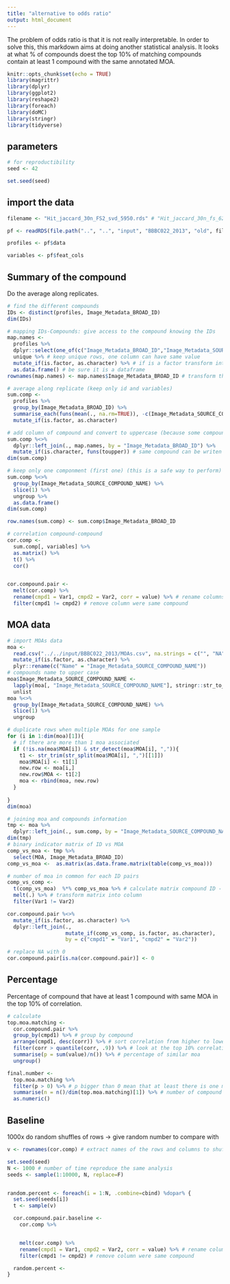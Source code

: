 ```yaml
---
title: "alternative to odds ratio"
output: html_document
---
```


The problem of odds ratio is that it is not really interpretable. In order to solve this, this markdown aims at doing another statistical analysis. It looks at what % of compounds doest the top 10% of matching compounds contain at least 1 compound with the same annotated MOA.

```r
knitr::opts_chunk$set(echo = TRUE)
library(magrittr)
library(dplyr)
library(ggplot2)
library(reshape2)
library(foreach)
library(doMC)
library(stringr)
library(tidyverse)
```

## parameters
```r
# for reproductibility
seed <- 42

set.seed(seed)
```

## import the data

```r

filename <- "Hit_jaccard_30n_FS2_svd_5950.rds" # "Hit_jaccard_30n_fs_6206.rds", "Hit_jaccard_50n_6225.rds", "Hit_pearson_5925.rds", "Hit_pearson_fs_5975.rds"

pf <- readRDS(file.path("..", "..", "input", "BBBC022_2013", "old", filename))

profiles <- pf$data

variables <- pf$feat_cols
```

## Summary of the compound

Do the average along replicates.

```r
# find the different compounds
IDs <- distinct(profiles, Image_Metadata_BROAD_ID)
dim(IDs)

# mapping IDs-Compounds: give access to the compound knowing the IDs
map.names <-
  profiles %>%
  dplyr::select(one_of(c("Image_Metadata_BROAD_ID","Image_Metadata_SOURCE_COMPOUND_NAME"))) %>% # select ID and Compound
  unique %>% # keep unique rows, one column can have same value
  mutate_if(is.factor, as.character) %>% # if is a factor transform into a character
  as.data.frame() # be sure it is a dataframe
rownames(map.names) <- map.names$Image_Metadata_BROAD_ID # transform the names of the rows into the IDs

# average along replicate (keep only id and variables)
sum.comp <- 
  profiles %>% 
  group_by(Image_Metadata_BROAD_ID) %>% 
  summarise_each(funs(mean(., na.rm=TRUE)), -c(Image_Metadata_SOURCE_COMPOUND_NAME, Well, Plate)) %>% # mean along replicate
  mutate_if(is.factor, as.character)

# add column of compound and convert to uppercase (because some compounds same name but in lower/upper case)
sum.comp %<>%
  dplyr::left_join(., map.names, by = "Image_Metadata_BROAD_ID") %>% 
  mutate_if(is.character, funs(toupper)) # same compound can be writen in upper and lower case and looks different
dim(sum.comp)

# keep only one componment (first one) (this is a safe way to perform)
sum.comp %<>%
  group_by(Image_Metadata_SOURCE_COMPOUND_NAME) %>%
  slice(1) %>%
  ungroup %>%
  as.data.frame()
dim(sum.comp)

row.names(sum.comp) <- sum.comp$Image_Metadata_BROAD_ID
```

```r
# correlation compound-compound
cor.comp <-
  sum.comp[, variables] %>% 
  as.matrix() %>%
  t() %>%
  cor()


cor.compound.pair <- 
  melt(cor.comp) %>%
  rename(cmpd1 = Var1, cmpd2 = Var2, corr = value) %>% # rename columns
  filter(cmpd1 != cmpd2) # remove column were same compound

```


## MOA data

```r
# import MOAs data
moa <- 
  read.csv("../../input/BBBC022_2013/MOAs.csv", na.strings = c("", "NA")) %>%
  mutate_if(is.factor, as.character) %>%
  plyr::rename(c("Name" = "Image_Metadata_SOURCE_COMPOUND_NAME")) 
# compounds name to upper case
moa$Image_Metadata_SOURCE_COMPOUND_NAME <-
  lapply(moa[, "Image_Metadata_SOURCE_COMPOUND_NAME"], stringr::str_to_upper) %>%
  unlist
moa %<>% 
  group_by(Image_Metadata_SOURCE_COMPOUND_NAME) %>%
  slice(1) %>%
  ungroup

# duplicate rows when multiple MOAs for one sample
for (i in 1:dim(moa)[1]){
  # if there are more than 1 moa associated
  if (!is.na(moa$MOA[i]) & str_detect(moa$MOA[i], ",")){
    t1 <- str_trim(str_split(moa$MOA[i], ",")[[1]])
    moa$MOA[i] <- t1[1]
    new.row <- moa[i,]
    new.row$MOA <- t1[2]
    moa <- rbind(moa, new.row)
  }
  
}
dim(moa)

```


```r
# joining moa and compounds information
tmp <- moa %>%
  dplyr::left_join(., sum.comp, by = "Image_Metadata_SOURCE_COMPOUND_NAME")
dim(tmp)
# binary indicator matrix of ID vs MOA 
comp_vs_moa <- tmp %>%
  select(MOA, Image_Metadata_BROAD_ID) 
comp_vs_moa <-  as.matrix(as.data.frame.matrix(table(comp_vs_moa)))

# number of moa in common for each ID pairs
comp_vs_comp <-
  t(comp_vs_moa)  %*% comp_vs_moa %>% # calculate matrix compound ID - compound ID relation
  melt(.) %>% # transform matrix into column
  filter(Var1 != Var2)

cor.compound.pair %<>% 
  mutate_if(is.factor, as.character) %>%
  dplyr::left_join(., 
                   mutate_if(comp_vs_comp, is.factor, as.character), 
                   by = c("cmpd1" = "Var1", "cmpd2" = "Var2"))

# replace NA with 0
cor.compound.pair[is.na(cor.compound.pair)] <- 0

```

## Percentage
Percentage of compound that have at least 1 compound with same MOA in the top 10% of correlation. 

```r
# calculate 
top.moa.matching <- 
  cor.compound.pair %>%
  group_by(cmpd1) %>% # group by compound
  arrange(cmpd1, desc(corr)) %>% # sort correlation from higher to lower
  filter(corr > quantile(corr, .9)) %>% # look at the top 10% correlation in each group
  summarise(p = sum(value)/n()) %>% # percentage of similar moa
  ungroup()

final.number <-
  top.moa.matching %>%
  filter(p > 0) %>% # p bigger than 0 mean that at least there is one moa in common
  summarise(n = n()/dim(top.moa.matching)[1]) %>% # number of compound that have a least one MOA in common divided by the total number of compounds
  as.numeric()
```

## Baseline
1000x do random shuffles of rows -> give random number to compare with

```r

v <- rownames(cor.comp) # extract names of the rows and columns to shuffle

set.seed(seed)
N <- 1000 # number of time reproduce the same analysis
seeds <- sample(1:10000, N, replace=F)


random.percent <- foreach(i = 1:N, .combine=cbind) %dopar% {
  set.seed(seeds[i])
  t <- sample(v)

  cor.compound.pair.baseline <- 
    cor.comp %>%


    melt(cor.comp) %>%
    rename(cmpd1 = Var1, cmpd2 = Var2, corr = value) %>% # rename columns
    filter(cmpd1 != cmpd2) # remove column were same compound

  random.percent <- 
}
```



